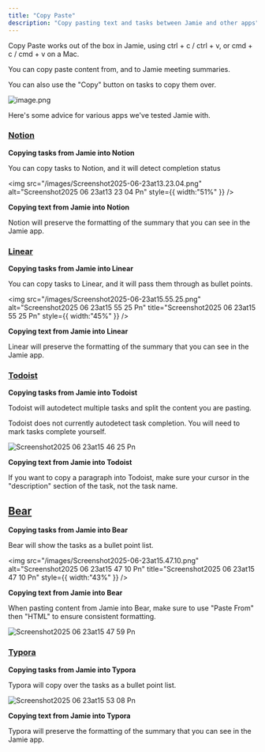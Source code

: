 ```yaml
---
title: "Copy Paste"
description: "Copy pasting text and tasks between Jamie and other apps"
---
```


Copy Paste works out of the box in Jamie, using ctrl \+ c / ctrl \+ v, or cmd \+ c / cmd \+ v on a Mac.

You can copy paste content from, and to Jamie meeting summaries.

You can also use the "Copy" button on tasks to copy them over.

![image.png](/images/image.png)

Here's some advice for various apps we've tested Jamie with.

### [Notion](https://notion.so/)

**Copying tasks from Jamie into Notion**

You can copy tasks to Notion, and it will detect completion status

<img
  src="/images/Screenshot2025-06-23at13.23.04.png"
  alt="Screenshot2025 06 23at13 23 04 Pn"
  style={{ width:"51%" }}
/>

**Copying text from Jamie into Notion**

Notion will preserve the formatting of the summary that you can see in the Jamie app.

### [Linear](https://linear.app/)

**Copying tasks from Jamie into Linear**

You can copy tasks to Linear, and it will pass them through as bullet points.

<img
  src="/images/Screenshot2025-06-23at15.55.25.png"
  alt="Screenshot2025 06 23at15 55 25 Pn"
  title="Screenshot2025 06 23at15 55 25 Pn"
  style={{ width:"45%" }}
/>

**Copying text from Jamie into Linear**

Linear will preserve the formatting of the summary that you can see in the Jamie app.

### [Todoist](https://www.todoist.com/)

**Copying tasks from Jamie into Todoist**

Todoist will autodetect multiple tasks and split the content you are pasting.

<Info>
  Todoist does not currently autodetect task completion. You will need to mark tasks complete yourself.
</Info>

![Screenshot2025 06 23at15 46 25 Pn](/images/Screenshot2025-06-23at15.46.25.png)

**Copying text from Jamie into Todoist**

If you want to copy a paragraph into Todoist, make sure your cursor in the "description" section of the task, not the task name.

## [Bear](https://bear.app/)

**Copying tasks from Jamie into Bear**

Bear will show the tasks as a bullet point list.

<img
  src="/images/Screenshot2025-06-23at15.47.10.png"
  alt="Screenshot2025 06 23at15 47 10 Pn"
  title="Screenshot2025 06 23at15 47 10 Pn"
  style={{ width:"43%" }}
/>

**Copying text from Jamie into Bear**

When pasting content from Jamie into Bear, make sure to use "Paste From" then "HTML" to ensure consistent formatting.

![Screenshot2025 06 23at15 47 59 Pn](/images/Screenshot2025-06-23at15.47.59.png)

### [Typora](https://typora.io/)

**Copying tasks from Jamie into Typora**

Typora will copy over the tasks as a bullet point list.

![Screenshot2025 06 23at15 53 08 Pn](/images/Screenshot2025-06-23at15.53.08.png)

**Copying text from Jamie into Typora**

Typora will preserve the formatting of the summary that you can see in the Jamie app.